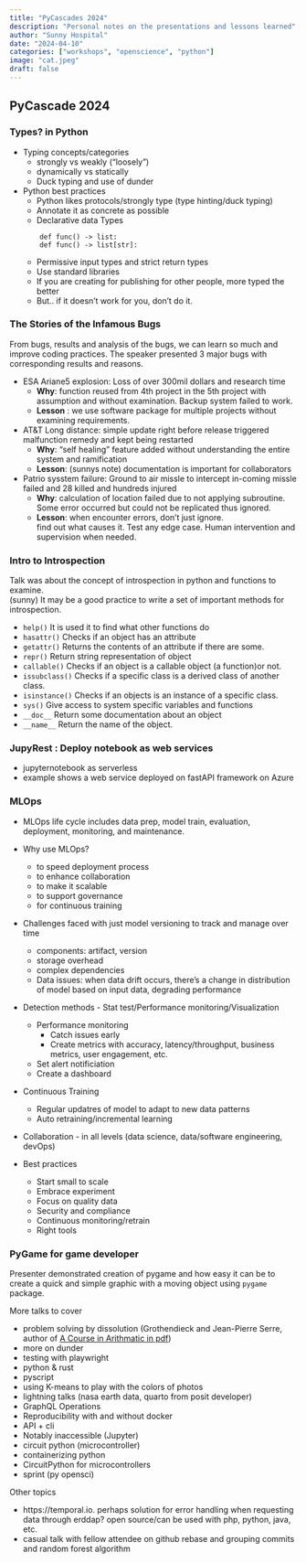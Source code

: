 ```yaml
---
title: "PyCascades 2024"
description: "Personal notes on the presentations and lessons learned"
author: "Sunny Hospital"
date: "2024-04-10"
categories: ["workshops", "openscience", "python"]
image: "cat.jpeg"
draft: false
---
```


## PyCascade 2024 


### Types? in Python 

* Typing concepts/categories
    * strongly vs weakly ("loosely") 
    * dynamically vs statically 
    * Duck typing and use of dunder

* Python best practices
    * Python likes protocols/strongly type (type hinting/duck typing) 
    * Annotate it as concrete as possible
    * Declarative data Types

    ``` 
        def func() -> list:  
        def func() -> list[str]:
    ```

    * Permissive input types and strict return types
    * Use standard libraries 
    * If you are creating for publishing for other people, more typed the better 
    * But.. if it doesn't work for you, don't do it. 

### The Stories of the Infamous Bugs 

From bugs, results and analysis of the bugs, we can learn so much 
and improve coding practices. The speaker presented 3 major 
bugs with corresponding results and reasons.

* ESA Ariane5 explosion: Loss of over 300mil dollars and research time 
    * __Why__: function reused from 4th project in the 5th project 
    with assumption and without examination. Backup system failed to work.
    * __Lesson__ : we use software package for multiple projects 
    without examining requirements.  

* AT&T Long distance: simple update right before release triggered 
malfunction remedy and kept being restarted 
    * __Why__: "self healing" feature added without understanding 
    the entire system and ramification
    * __Lesson__: (sunnys note) documentation is important for collaborators

* Patrio sysstem failure: Ground to air missle to intercept 
in-coming missle failed and 28 killed and hundreds injured 
    * __Why__: calculation of location failed due to not 
    applying subroutine. Some error occurred but could not be replicated thus ignored.
    * __Lesson__: when encounter errors, don't just ignore.  
    find out what causes it. Test any edge case.  Human intervention and supervision when needed.

### Intro to Introspection 

Talk was about the concept of introspection in python and functions to examine.  
(sunny) It may be a good practice to write a set of important methods for introspection.

* ```help()```	It is used it to find what other functions do
* ```hasattr()```	Checks if an object has an attribute
* ```getattr()```	Returns the contents of an attribute if there are some.
* ```repr()```	Return string representation of object
* ```callable()```	Checks if an object is a callable object (a function)or not.
* ```issubclass()```	Checks if a specific class is a derived class of another class.
* ```isinstance()```	Checks if an objects is an instance of a specific class.
* ```sys()```	Give access to system specific variables and functions
* ```__doc__```	Return some documentation about an object
* ```__name__```	Return the name of the object.

### JupyRest : Deploy notebook as web services 
* jupyternotebook as serverless
* example shows a web service deployed on fastAPI framework on Azure 

### MLOps

* MLOps life cycle includes data prep, model train, evaluation, deployment, monitoring, and maintenance. 
* Why use MLOps? 
    * to speed deployment process 
    * to enhance collaboration 
    * to make it scalable 
    * to support governance
    * for continuous training

* Challenges faced with just model versioning to track and manage over time
    * components: artifact, version
    * storage overhead
    * complex dependencies 
    * Data issues: when data drift occurs, there's a change in distribution of model based on input data, degrading performance 

* Detection methods - Stat test/Performance monitoring/Visualization
    * Performance monitoring 
        * Catch issues early 
        * Create metrics with accuracy, latency/throughput, business metrics, user engagement, etc. 
    * Set alert notificiation 
    * Create a dashboard 

* Continuous Training 
    * Regular updatres of model to adapt to new data patterns
    * Auto retraining/incremental learning 

* Collaboration -  in all levels (data science, data/software engineering, devOps)

* Best practices 
    * Start small to scale 
    * Embrace experiment
    * Focus on quality data
    * Security and compliance
    * Continuous monitoring/retrain 
    * Right tools

### PyGame for game developer
Presenter demonstrated creation of pygame and how easy it can be to create a quick and simple graphic with a moving object using ```pygame``` package.

:::{.callout-warning title="TODO"}
More talks to cover

* problem solving by dissolution (Grothendieck and Jean-Pierre Serre, author of [A Course in Arithmatic in pdf](https://www.math.purdue.edu/~jlipman/MA598/Serre-Course%20in%20Arithmetic.pdf)) 
* more on dunder
* testing with playwright
* python & rust 
* pyscript 
* using K-means to play with the colors of photos 
* lightning talks (nasa earth data, quarto from posit developer)
* GraphQL Operations 
* Reproducibility with and without docker
* API + cli 
* Notably inaccessible (Jupyter)
* circuit python (microcontroller)
* containerizing python
* CircuitPython for microcontrollers
* sprint (py opensci)

Other topics 

* https://temporal.io. perhaps solution for error handling when requesting data through erddap? open source/can be used with php, python, java, etc.
* casual talk with fellow attendee on github rebase and grouping commits and random forest algorithm

:::
